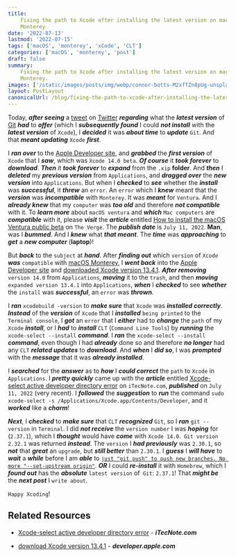 ```yaml
---
title:
    Fixing the path to Xcode after installing the latest version on macOS
    Monterey
date: '2022-07-13'
lastmod: '2022-07-15'
tags: ['macOS', 'monterey', 'xCode', 'CLT']
categories: ['macOS', 'monterey', 'post']
draft: false
summary:
    Fixing the path to Xcode after installing the latest version on macOS
    Monterey.
images: ['/static/images/posts/img/webp/connor-botts-M2xfTZn8pUg-unsplash.webp']
layout: PostLayout
canonicalUrl: /blog/fixing-the-path-to-xcode-after-installing-the-latest-version-on-macos-monterey
---
```


<Unsplash
	src="/static/images/posts/img/webp/connor-botts-M2xfTZn8pUg-unsplash.webp"
	author="Connor Botts"
	alt="Fixing the path to Xcode after installing the latest version on macOS
    Monterey"
	srcUrl="https://unsplash.com/photos/M2xfTZn8pUg"
	authorUrl="https://unsplash.com/@cinemamaster"
/>

Today, **_after seeing_** a
[tweet](https://twitter.com/JI/status/1546948817462800384) on
[Twitter](https://twitter.com/) **_regarding_** what the **_latest version_** of
[Git](https://git-scm.com/) **_had_** to **_offer_** (which I **_subsequently
found_** I could **_not install_** with the **_latest version_** of `Xcode`), I
**_decided_** it was **_about time_** to **_update_** `Git`. And that **_meant
updating_** `Xcode` **_first_**.

I **_ran over_** to the [Apple Developer site](https://developer.apple.com/),
and **_grabbed_** the **_first version_** of `Xcode` that I **_saw_**, which was
`Xcode 14.0 beta`. **_Of course_** it **_took forever_** to **_download_**.
**_Then_** it **_took forever_** to **_expand_** from the `.xip` **folder**. And
**_then_** I **_deleted_** my **_previous version_** from `Applications`, and
**_dragged over_** the **_new version_** into `Applications`. But when I
**_checked_** to **_see_** whether the **_install_** was **_successful_**, it
**_threw_** an `error`. An `error` which I **_knew_** meant that the
**_version_** was **_incompatible_** with `Monterey`. It was **_meant_** for
`Ventura`. And I **_already knew_** that my `computer` was **_too old_** and
therefore **_not compatible_** with it. To **_learn more_** about
`macOS ventura` and **_which_** `Mac computers` are **_compatible_** with it,
please **_visit_** the **_article_** entitled
[How to install the macOS Ventura public beta](https://www.theverge.com/23200261/how-to-install-macos-ventura-public-beta-backups-separate-partition-drive)
on `The Verge`. The **_publish date_** is `July 11, 2022`. **Man**, was I
**_bummed_**. And I **_knew_** what **_that meant_**. The **_time_** was
**_approaching_** to **_get_** a **_new computer_** (**laptop**)!

But **_back_** to the `subject` at **_hand_**. After **_finding out_** which
`version` of `Xcode` **_was_** `compatible` with
[macOS Monterey](https://developer.apple.com/xcode/resources/), I **_went
back_** into the [Apple Developer site](https://developer.apple.com/) and
[downloaded Xcode version 13.4.1](https://developer.apple.com/download/all/).
**_After removing_** `version 14.0` from `Applications`, **_moving_** it to the
`trash`, and then **_moving_** `expanded version 13.4.1` into `Applications`,
**_when_** I **_checked_** to see **_whether_** the `install` was
**_successful_**, an `error` was **_thrown_**.

I **_ran_** `xcodebuild -version` to **_make sure_** that `Xcode` was
**_installed correctly_**. **_Instead_** of the **_version_** of `Xcode` that I
**_installed_** `being printed` to the `Terminal console`, I **_got_** an
`error` that I **_either_** had to **_change_** the `path` of my `Xcode`
**_install_**, or I **_had_** to **_install_** `CLT` (`Command Line Tools`) by
**_running_** the `xcode-select --install` **_command_**. I **_ran_** the
`xcode-select --install` **_command_**, even though I had **_already_** done so
and therefore **_no longer_** had any `CLT` **_related updates_** to
**_download_**. And **_when_** I **_did so_**, I was **_prompted_** with the
**_message_** that it was **_already installed_**.

I **_searched_** for the **_answer_** as to **_how_** I **_could correct_** the
`path` to `Xcode` in `Applications`. I **_pretty quickly_** came up with the
**_article_** entitled
[Xcode-select active developer directory error](https://itecnote.com/tecnote/xcode-select-active-developer-directory-error/)
on `iTecNote.com`, **_published_** on `July 11, 2022` (very recent). I
**_followed_** the **_suggestion_** to **_run_** the command
`sudo xcode-select -s /Applications/Xcode.app/Contents/Developer`, and it
**_worked_** like a **_charm_**!

**_Next_**, I **_checked_** to **_make sure_** that `CLT` **_recognized_**
`Git`, so I **_ran_** `git --version` in `Terminal`. I did **_not receive_** the
`version number` I was **_hoping_** for (`2.37.1`), which I **_thought_** would
have **_come_** with `Xcode 14.0`.` Git version 2.32.1` was returned
**_instead_**. The `version` I **_had previously_** was `2.30.1`, so **_not_**
that **_great_** an `upgrade`, but **_still better_** than `2.30.1`. I
**_guess_** I **_will have_** to **_wait_** a **_while_** before I am **_able_**
to
[`just "git push" to push new branches. No more "--set-upstream origin"`](https://twitter.com/JI/status/1546948817462800384).
**_OR_** I could **_re-install_** it with `Homebrew`, which I **_found out_**
has the **_absolute_** `latest version` of` Git`: `2.37.1`! That **_might be_**
the **_next post_** I `write about`.

`Happy Xcoding`!

## Related Resources

-   [Xcode-select active developer directory error](https://itecnote.com/tecnote/xcode-select-active-developer-directory-error/) -
    **_iTecNote.com_**

-   [download Xcode version 13.4.1](https://developer.apple.com/download/all/) -
    **_developer.apple.com_**
